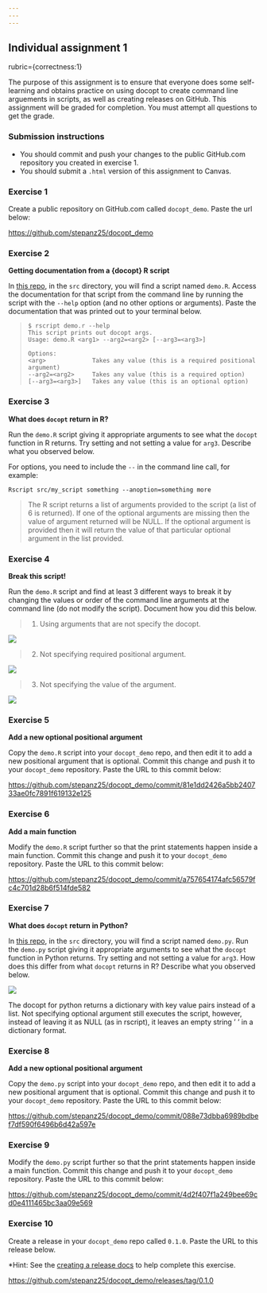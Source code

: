 ```yaml
---
---
---
```


## Individual assignment 1

rubric={correctness:1}

The purpose of this assignment is to ensure that everyone does some self-learning and obtains practice on using docopt to create command line arguements in scripts, as well as creating releases on GitHub. This assignment will be graded for completion. You must attempt all questions to get the grade.

### Submission instructions

-   You should commit and push your changes to the public GitHub.com repository you created in exercise 1.
-   You should submit a `.html` version of this assignment to Canvas.

### Exercise 1

Create a public repository on GitHub.com called `docopt_demo`. Paste the url below:

<https://github.com/stepanz25/docopt_demo>

### Exercise 2

**Getting documentation from a {docopt} R script**

In [this repo](https://github.ubc.ca/MDS-2022-23/DSCI_522_dsci-workflows_students), in the `src` directory, you will find a script named `demo.R`. Access the documentation for that script from the command line by running the script with the `--help` option (and no other options or arguments). Paste the documentation that was printed out to your terminal below.

>     $ rscript demo.r --help
>     This script prints out docopt args.
>     Usage: demo.R <arg1> --arg2=<arg2> [--arg3=<arg3>]
>
>     Options:
>     <arg>             Takes any value (this is a required positional argument)
>     --arg2=<arg2>     Takes any value (this is a required option)
>     [--arg3=<arg3>]   Takes any value (this is an optional option) 

### Exercise 3

**What does `docopt` return in R?**

Run the `demo.R` script giving it appropriate arguments to see what the `docopt` function in R returns. Try setting and not setting a value for `arg3`. Describe what you observed below.

For options, you need to include the `--` in the command line call, for example:

    Rscript src/my_script something --anoption=something more

> The R script returns a list of arguments provided to the script (a list of 6 is returned). If one of the optional arguments are missing then the value of argument returned will be NULL. If the optional argument is provided then it will return the value of that particular optional argument in the list provided.

### Exercise 4

**Break this script!**

Run the `demo.R` script and find at least 3 different ways to break it by changing the values or order of the command line arguments at the command line (do not modify the script). Document how you did this below.

> 1.  Using arguments that are not specify the docopt.

![](images/Screen%20Shot%202022-11-17%20at%203.24.54%20PM.png)

> 2.  Not specifying required positional argument.

![](images/Screen%20Shot%202022-11-17%20at%203.27.12%20PM.png)

> 3.  Not specifying the value of the argument.

![](images/Screen%20Shot%202022-11-17%20at%203.31.36%20PM.png)

### Exercise 5

**Add a new optional positional argument**

Copy the `demo.R` script into your `docopt_demo` repo, and then edit it to add a new positional argument that is optional. Commit this change and push it to your `docopt_demo` repository. Paste the URL to this commit below:

<https://github.com/stepanz25/docopt_demo/commit/81e1dd2426a5bb240733ae0fc7891f619132e125>

### Exercise 6

**Add a main function**

Modify the `demo.R` script further so that the print statements happen inside a main function. Commit this change and push it to your `docopt_demo` repository. Paste the URL to this commit below:

<https://github.com/stepanz25/docopt_demo/commit/a757654174afc56579fc4c701d28b6f514fde582>

### Exercise 7

**What does `docopt` return in Python?**

In [this repo](https://github.ubc.ca/MDS-2022-23/DSCI_522_dsci-workflows_students), in the `src` directory, you will find a script named `demo.py`. Run the `demo.py` script giving it appropriate arguments to see what the `docopt` function in Python returns. Try setting and not setting a value for `arg3`. How does this differ from what `docopt` returns in R? Describe what you observed below.

![](images/Screen%20Shot%202022-11-17%20at%203.40.04%20PM.png)

The docopt for python returns a dictionary with key value pairs instead of a list. Not specifying optional argument still executes the script, however, instead of leaving it as NULL (as in rscript), it leaves an empty string ' ' in a dictionary format.

### Exercise 8

**Add a new optional positional argument**

Copy the `demo.py` script into your `docopt_demo` repo, and then edit it to add a new positional argument that is optional. Commit this change and push it to your `docopt_demo` repository. Paste the URL to this commit below:

<https://github.com/stepanz25/docopt_demo/commit/088e73dbba6989bdbef7df590f6496b6d42a597e>

### Exercise 9

Modify the `demo.py` script further so that the print statements happen inside a main function. Commit this change and push it to your `docopt_demo` repository. Paste the URL to this commit below:

<https://github.com/stepanz25/docopt_demo/commit/4d2f407f1a249bee69cd0e4111465bc3aa09e569>

### Exercise 10

Create a release in your `docopt_demo` repo called `0.1.0`. Paste the URL to this release below.

\*Hint: See the [creating a release docs](https://docs.github.com/en/free-pro-team@latest/github/administering-a-repository/managing-releases-in-a-repository#creating-a-release) to help complete this exercise.

<https://github.com/stepanz25/docopt_demo/releases/tag/0.1.0>
